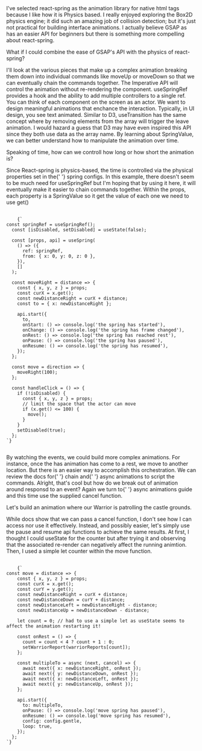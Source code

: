 
<Meta title="design system/organisms/animation/actors" />

<Headline text="Scripting Animation with react-spring" />

<Paragraph>
  I've selected <Link url="https://www.react-spring.dev/">react-spring</Link> as the animation library for native html
  tags because I like how it is Physics based. I really enjoyed exploring the Box2D physics engine; it did such an
  amazing job of collision detection; but it's just not practical for building interface animations.
</Paragraph>

<Paragraph>
  I actually believe <Link url="https://greensock.com/gsap/">GSAP</Link> as has an easier API for beginners but there is
  something more compelling about react-spring.
</Paragraph>

<Paragraph>What if I could combine the ease of GSAP's API with the physics of react-spring?</Paragraph>

<Paragraph>
  I'll look at the various pieces that make up a complex animation breaking them down into individual commands like
  moveUp or moveDown so that we can eventually chain the commands together.
</Paragraph>

<SubHeadline text="Simple Animation with useSpringRef and a command" />

<Paragraph>
  The <Link url="https://www.react-spring.dev/docs/concepts/imperative-api">Imperative API</Link> will control the
  animation without re-rendering the component. useSpringRef provides a hook and the ability to add multiple controllers
  to a single ref.
</Paragraph>

<Paragraph>
  You can think of each component on the screen as an actor. We want to design meaningful animations that enchance the
  interaction. Typically, in UI design, you see text animated.
</Paragraph>

<Paragraph>
  Similar to D3, useTransition has the same concept where by removing elements from the array will trigger the leave
  animation. I would hazard a guess that D3 may have even inspired this API since they both use data as the array name.
</Paragraph>

<SubHeadline text="SpringValue" />

<Paragraph>
  By learning about <Link url="https://www.react-spring.dev/docs/advanced/spring-value">SpringValue</Link>, we can
  better understand how to manipulate the animation over time.
</Paragraph>

<Paragraph>Speaking of time, how can we controll how long or how short the animation is?</Paragraph>

<Paragraph>
  Since React-spring is physics-based, the time is controlled via the physical properties set in the{' '}
  <Link url="https://react-spring.dev/docs/advanced/config">spring configs.</Link>
</Paragraph>

<AnimateActorUseSpringRef />

<Paragraph>
  In this example, there doesn't seem to be much need for useSpringRef but I'm hoping that by using it here, it will
  eventually make it easier to chain commands together.
</Paragraph>

<Paragraph>
  Within the props, each property is a SpringValue so it get the value of each one we need to use get()
</Paragraph>

<pre>
  <code className="language-javascript">
    {`
const springRef = useSpringRef();
  const [isDisabled, setDisabled] = useState(false);

  const [props, api] = useSpring(
    () => ({
      ref: springRef,
      from: { x: 0, y: 0, z: 0 },
    }),
    []
  );

  const moveRight = distance => {
    const { x, y, z } = props;
    const curX = x.get();
    const newDistanceRight = curX + distance;
    const to = { x: newDistanceRight };

    api.start({
      to,
      onStart: () => console.log('the spring has started'),
      onChange: () => console.log('the spring has frame changed'),
      onRest: () => console.log('the spring has reached rest'),
      onPause: () => console.log('the spring has paused'),
      onResume: () => console.log('the spring has resumed'),
    });
  };

  const move = direction => {
    moveRight(100);
  };

  const handleClick = () => {
    if (!isDisabled) {
      const { x, y, z } = props;
      // limit the space that the actor can move
      if (x.get() <= 100) {
        move();
      }
    }
    setDisabled(true);
  };
`}
  </code>
</pre>

<SubHeadline text="Events" />

<Paragraph>
  By watching the <Link url="https://www.react-spring.dev/docs/advanced/events">events</Link>, we could build more
  complex animations. For instance, once the has animation has come to a rest, we move to another location.
</Paragraph>

<SubHeadline text="useChain" />

<Paragraph>
  But there is an easier way to accomplish this orchestration. We can review the docs for{' '}
  <Link url="https://react-spring.dev/docs/components/use-chain">chain</Link> and{' '}
  <Link url="https://react-spring.dev/docs/advanced/async-animations">async animations</Link> to script the commands.
</Paragraph>

<AnimateActorUseChain />

<Paragraph>
  Alright, that's cool but how do we break out of animation around responsd to an event? Again we turn to{' '}
  <Link url="https://react-spring.dev/docs/advanced/async-animations">async animations</Link> guide and this time use
  the supplied cancel function.
</Paragraph>

<Paragraph>Let's build an animation where our Warrior is patrolling the castle grounds.</Paragraph>

<Paragraph>
  While docs show that we can pass a cancel function, I don't see how I can access nor use it effectively. Instead, and
  possibly easier, let's simply use the pause and resume api functions to achieve the same results.
</Paragraph>

<AnimateActorPatrol />

<Paragraph>
  At first, I thought I could useState for the counter but after trying it and observing that the associated re-render
  can negatively affect the running animtion. Then, I used a simple let counter within the move function.
</Paragraph>

<pre>
  <code className="language-javascript">
    {`
const move = distance => {
    const { x, y, z } = props;
    const curX = x.get();
    const curY = y.get();
    const newDistanceRight = curX + distance;
    const newDistanceDown = curY + distance;
    const newDistanceLeft = newDistanceRight - distance;
    const newDistanceUp = newDistanceDown - distance;

    let count = 0; // had to use a simple let as useState seems to affect the animation restarting it!

    const onRest = () => {
      count = count < 4 ? count + 1 : 0;
      setWarriorReport(warriorReports[count]);
    };

    const multipleTo = async (next, cancel) => {
      await next({ x: newDistanceRight, onRest });
      await next({ y: newDistanceDown, onRest });
      await next({ x: newDistanceLeft, onRest });
      await next({ y: newDistanceUp, onRest });
    };

    api.start({
      to: multipleTo,
      onPause: () => console.log('move spring has paused'),
      onResume: () => console.log('move spring has resumed'),
      config: config.gentle,
      loop: true,
    });
  };
`}
  </code>
</pre>
